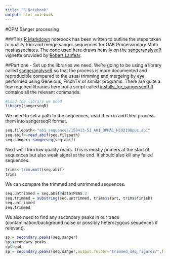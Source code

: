 ```yaml
---
title: "R Notebook"
output: html_notebook
---
```


#OPM Sanger processing

###This [R Markdown](http://rmarkdown.rstudio.com) notebook has been written to outline the steps taken to quality trim and merge sanger sequences for OAK Processionary Moth nest associates. The code used here draws heavily on the [sangeranalyseR](https://github.com/roblanf/sangeranalyseR) vignette provided by [Robert Lanfear](http:www.robertlanfear.com).

##Part one - Set up the libraries we need.
We're going to be using a library called [sangeranalyseR](https://github.com/roblanf/sangeranalyseR) so that the process is more documented and reproducible compared to the usual trimming and mergeing by eye performed using Geneious, FinchTV or similar programs. There are quite a few required libraries here but a script called [installs_for_sangerseqR.R](https://github.com/James-Kitson/OPM_nest_associates/blob/master/installs_for_sangerseqR.R) contains all the relevant commands.

```r
#Load the library we need
library(sangerseqR)
```

We need to set a path to the sequences, read them in and then process them into sangerseqR format.
```r
seq.filepath<-"ab1_sequences/150413-51_A01_OPMA1_HCO2198puc.ab1"
seq.abif<-read.abif(seq.filepath)
seq.sanger<-sangerseq(seq.abif)
```

Next we'll trim low quality reads. This is mostly primers at the start of sequences but also weak signal at the end. It should also kill any failed sequences.
```r
trims<-trim.mott(seq.abif)
trims
```

We can compare the trimmed and untrimmed sequences.
```r
seq.untrimmed = seq.abif@data$PBAS.2
seq.trimmed = substring(seq.untrimmed, trims$start, trims$finish)
seq.untrimmed
seq.trimmed
```

We also need to find any secondary peaks in our trace (contamination/background noise or possibly heterozygous sequences if relevant).
```r
sp = secondary.peaks(seq.sanger)
sp$secondary.peaks
sp$read
sp = secondary.peaks(seq.sanger,output.folder="trimmed_seq_figures/",file.prefix="150413-51_A01_OPMA1_HCO2198puc")
```

